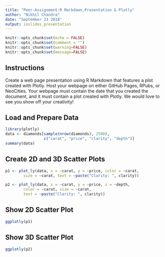 ```yaml
---
title: "Peer-Assignment:R Markdown,Presentation & Plotly"
author: "Nikhil Chandra"
date: "September 23 2018"
output: ioslides_presentation
---
```


```r
knitr::opts_chunk$set(echo = FALSE)
knitr::opts_chunk$set(comment = "")
knitr::opts_chunk$set(warning=FALSE)
knitr::opts_chunk$set(message=FALSE)
```

## Instructions

Create a web page presentation using R Markdown that features a plot created with Plotly. Host your webpage on either GitHub Pages, RPubs, or NeoCities. Your webpage must contain the date that you created the document, and it must contain a plot created with Plotly. We would love to see you show off your creativity!

## Load and Prepare Data
```r
library(plotly)
data <- diamonds[sample(nrow(diamonds), 2500), 
                 c("carat", "price", "clarity", "depth")]
summary(data)
```

## Create 2D and 3D Scatter Plots
```r
p1 <- plot_ly(data, x = ~carat, y = ~price, color = ~carat,
        size = ~carat, text = ~paste("Clarity: ", clarity))

p2 <- plot_ly(data, x = ~carat, y = ~price, z = ~depth,
        color = ~carat, size = ~carat, 
        text = ~paste("Clarity: ", clarity)) 
```

## Show 2D Scatter Plot

```r
ggplotly(p1)
```

## Show 3D Scatter Plot

```r
ggplotly(p2)
```
